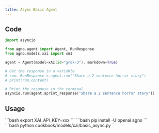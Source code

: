 ```yaml
---
title: Async Basic Agent
---
```


## Code

```python cookbook/models/xai/basic_async.py
import asyncio

from agno.agent import Agent, RunResponse
from agno.models.xai import xAI

agent = Agent(model=xAI(id="grok-3"), markdown=True)

# Get the response in a variable
# run: RunResponse = agent.run("Share a 2 sentence horror story")
# print(run.content)

# Print the response in the terminal
asyncio.run(agent.aprint_response("Share a 2 sentence horror story"))
```

## Usage

<Steps>
  <Snippet file="create-venv-step.mdx" />

  <Step title="设置您的 API 密钥">
    ```bash
    export XAI_API_KEY=xxx
    ```
  </Step>

  <Step title="安装库">
    ```bash
    pip install -U openai agno
    ```
  </Step>

  <Step title="运行 Agent">
    ```bash
    python cookbook/models/xai/basic_async.py
    ```
  </Step>
</Steps>